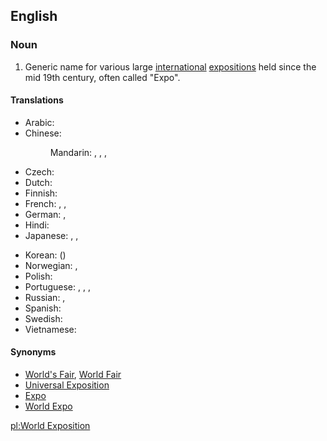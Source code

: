 ==English==
{{wikipedia|World's fair}}

===Noun===
{{en-noun|sg=[[world|World]] [[exposition|Exposition]]|World Expositions}}

# Generic name for various large [[international]] [[exposition|expositions]] held since the mid 19th century, often called "Expo".

====Translations====
{{trans-top|a regular international exposition}}
* Arabic: {{t-|ar|معرض عالمي|m|tr=má3riD 3aalamiy}}
* Chinese:
*: Mandarin: {{t|cmn|世博會|sc=Hani}},  {{t|cmn|世博会|tr=shìbó-huì|sc=Hani}},  {{t|cmn|世界博覽會|sc=Hani}},  {{t|cmn|世界博览会|tr=shìjìe bólǎnhuì|sc=Hani}}
* Czech: {{t-|cs|Světová výstava|f}}
* Dutch: {{t+|nl|wereldtentoonstelling}}
* Finnish: {{t-|fi|maailmannäyttely}}
* French: {{t-|fr|Exposition universelle|f}} <!-- note: capital letter to the first word but not the second -->,  {{t+|fr|Expo|f}},  {{t-|fr|Exposition mondiale|f}}
* German: {{t+|de|Weltausstellung|f}},  {{t-|de|Expo|f}}
* Hindi: {{t-|hi|विश्व प्रदर्शनी|tr=viśva pradarśanī|xs=Hindi}}
* Japanese: {{t+|ja|国際博覧会|tr=こくさいはくらんかい, kokusai hakurankai}}, {{t-|ja|世界博覧会|tr=せかいはくらんかい, sekai hakurankai}},  {{t+|ja|万博|tr=ばんぱく, banpaku}}
{{trans-mid}}
* Korean: {{t-|ko|세계 박람회|tr=segye baglamhoe|sc=Hang}} ({{t-|ko|世界博覽會|sc=Hani}})
* Norwegian: {{t-|no|Verdensutstilling}},  {{t-|no|Expo}}
* Polish: {{t-|pl|wystawa światowa|f}}
* Portuguese: {{t-|pt|Exposição mundial|f}},  {{t-|pt|Exposição Universal|f}},  {{t-|pt|Feira Mundial|f}},  {{t-|pt|Expo}}
* Russian: {{t-|ru|всемирная выставка|f|tr=vsemírnaja výstavka}}, {{t-|ru|Экспо|n|tr=Ékspo}}
* Spanish: {{t-|es|Exposición Universal|f}}
* Swedish: {{t-|sv|världsutställning|c}}
* Vietnamese: {{t-|vi|triển lãm Thế giới|xs=Vietnamese}}
{{trans-bottom}}

====Synonyms====
* [[World's Fair]], [[World Fair]]
* [[Universal Exposition]]
* [[Expo]]
* [[World Expo]]

[[pl:World Exposition]]